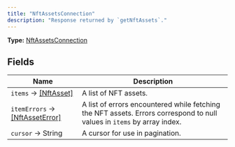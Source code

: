 ```yaml
---
title: "NftAssetsConnection"
description: "Response returned by `getNftAssets`."
---
```


**Type:** [NftAssetsConnection](/api-reference/types/nftassetsconnection)

## Fields

| Name | Description |
|------|-------------|
| `items` → [[NftAsset]](/api-reference/types/nftasset) | A list of NFT assets. |
| `itemErrors` → [[NftAssetError]](/api-reference/types/nftasseterror) | A list of errors encountered while fetching the NFT assets. Errors correspond to null values in `items` by array index. |
| `cursor` → String | A cursor for use in pagination. |

